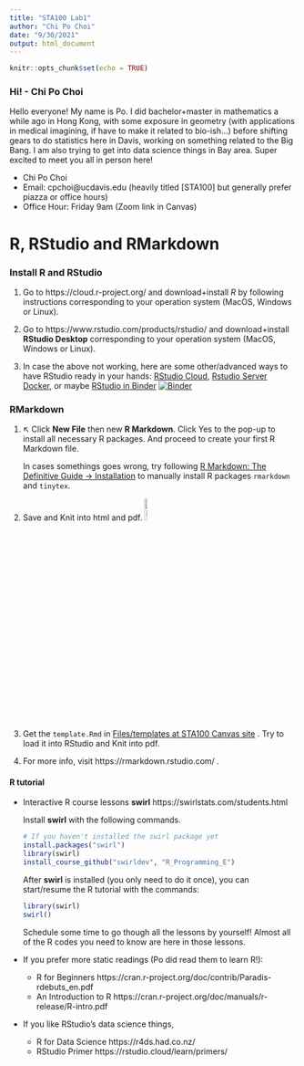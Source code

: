 ```yaml
---
title: "STA100 Lab1"
author: "Chi Po Choi"
date: "9/30/2021"
output: html_document
---
```


```r
knitr::opts_chunk$set(echo = TRUE)
```

### Hi! - Chi Po Choi
Hello everyone! My name is Po. I did bachelor+master in mathematics a while ago in Hong Kong, with some exposure in geometry (with applications in medical imagining, if have to make it related to bio-ish...) before shifting gears to do statistics here in Davis, working on something related to the Big Bang. I am also trying to get into data science things in Bay area. Super excited to meet you all in person here!

- Chi Po Choi
- Email: cpchoi@ucdavis.edu (heavily titled [STA100] but generally prefer piazza or office hours)
- Office Hour: Friday 9am (Zoom link in Canvas)

# R, RStudio and RMarkdown

### Install R and RStudio

1. Go to https://cloud.r-project.org/ and download+install *R* by following instructions corresponding to your operation system (MacOS, Windows or Linux).

2. Go to https://www.rstudio.com/products/rstudio/ and download+install **RStudio Desktop** corresponding to your operation system (MacOS, Windows or Linux).

3. In case the above not working, here are some other/advanced ways to have RStudio ready in your hands: [RStudio Cloud](https://rstudio.cloud), [Rstudio Server Docker](https://hub.docker.com/r/rocker/rstudio), or maybe [RStudio in Binder](https://mybinder.org/) [![Binder](http://mybinder.org/badge_logo.svg)](http://mybinder.org/v2/gh/ucdavis-sta-100-spring-2021/polabs/main?urlpath=rstudio)

### RMarkdown 

1. ↖ Click **New File** then new **R Markdown**. Click Yes to the pop-up to install all necessary R packages. And proceed to create your first R Markdown file.

   In cases somethings goes wrong, try following [R Markdown: The Definitive Guide -> Installation](https://bookdown.org/yihui/rmarkdown/installation.html) to manually install R packages `rmarkdown` and `tinytex`. 

2. Save and Knit into html and pdf. ![Knit](https://upload.wikimedia.org/wikipedia/commons/4/46/RStudio_knit_icon.png){width=10%}

3. Get the `template.Rmd` in [Files/templates at STA100 Canvas site ](https://canvas.ucdavis.edu/courses/556874/files/folder/templates) . Try to load it into RStudio and Knit into pdf.

4. For more info, visit https://rmarkdown.rstudio.com/ .


#### R tutorial

- Interactive R course lessons **swirl** https://swirlstats.com/students.html

  Install **swirl** with the following commands.
  ```r
  # If you haven't installed the swirl package yet
  install.packages("swirl")
  library(swirl)
  install_course_github("swirldev", "R_Programming_E")
  ```

  After **swirl** is installed (you only need to do it once), you can start/resume the R tutorial with the commands:
  ```r
  library(swirl)
  swirl()
  ```
  Schedule some time to go though all the lessons by yourself! Almost all of the R codes you need to know are here in those lessons.

- If you prefer more static readings (Po did read them to learn R!):
  - R for Beginners https://cran.r-project.org/doc/contrib/Paradis-rdebuts_en.pdf
  - An Introduction to R https://cran.r-project.org/doc/manuals/r-release/R-intro.pdf

- If you like RStudio's data science things,
  - R for Data Science https://r4ds.had.co.nz/
  - RStudio Primer https://rstudio.cloud/learn/primers/


